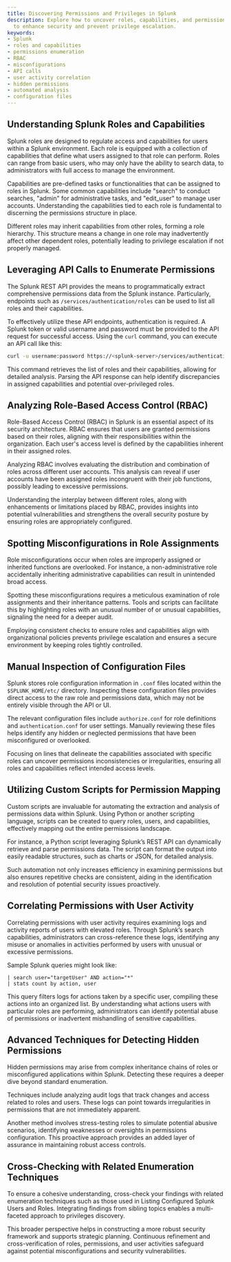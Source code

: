 ```yaml
---
title: Discovering Permissions and Privileges in Splunk
description: Explore how to uncover roles, capabilities, and permissions in Splunk
  to enhance security and prevent privilege escalation.
keywords:
- Splunk
- roles and capabilities
- permissions enumeration
- RBAC
- misconfigurations
- API calls
- user activity correlation
- hidden permissions
- automated analysis
- configuration files
---
```


## Understanding Splunk Roles and Capabilities

Splunk roles are designed to regulate access and capabilities for users within a Splunk environment. Each role is equipped with a collection of capabilities that define what users assigned to that role can perform. Roles can range from basic users, who may only have the ability to search data, to administrators with full access to manage the environment.

Capabilities are pre-defined tasks or functionalities that can be assigned to roles in Splunk. Some common capabilities include "search" to conduct searches, "admin" for administrative tasks, and "edit_user" to manage user accounts. Understanding the capabilities tied to each role is fundamental to discerning the permissions structure in place.

Different roles may inherit capabilities from other roles, forming a role hierarchy. This structure means a change in one role may inadvertently affect other dependent roles, potentially leading to privilege escalation if not properly managed.

## Leveraging API Calls to Enumerate Permissions

The Splunk REST API provides the means to programmatically extract comprehensive permissions data from the Splunk instance. Particularly, endpoints such as `/services/authentication/roles` can be used to list all roles and their capabilities.

To effectively utilize these API endpoints, authentication is required. A Splunk token or valid username and password must be provided to the API request for successful access. Using the `curl` command, you can execute an API call like this:

```bash
curl -u username:password https://<splunk-server>/services/authentication/roles -k
```

This command retrieves the list of roles and their capabilities, allowing for detailed analysis. Parsing the API response can help identify discrepancies in assigned capabilities and potential over-privileged roles.

## Analyzing Role-Based Access Control (RBAC)

Role-Based Access Control (RBAC) in Splunk is an essential aspect of its security architecture. RBAC ensures that users are granted permissions based on their roles, aligning with their responsibilities within the organization. Each user's access level is defined by the capabilities inherent in their assigned roles.

Analyzing RBAC involves evaluating the distribution and combination of roles across different user accounts. This analysis can reveal if user accounts have been assigned roles incongruent with their job functions, possibly leading to excessive permissions.

Understanding the interplay between different roles, along with enhancements or limitations placed by RBAC, provides insights into potential vulnerabilities and strengthens the overall security posture by ensuring roles are appropriately configured.

## Spotting Misconfigurations in Role Assignments

Role misconfigurations occur when roles are improperly assigned or inherited functions are overlooked. For instance, a non-administrative role accidentally inheriting administrative capabilities can result in unintended broad access.

Spotting these misconfigurations requires a meticulous examination of role assignments and their inheritance patterns. Tools and scripts can facilitate this by highlighting roles with an unusual number of or unusual capabilities, signaling the need for a deeper audit.

Employing consistent checks to ensure roles and capabilities align with organizational policies prevents privilege escalation and ensures a secure environment by keeping roles tightly controlled.

## Manual Inspection of Configuration Files

Splunk stores role configuration information in `.conf` files located within the `$SPLUNK_HOME/etc/` directory. Inspecting these configuration files provides direct access to the raw role and permissions data, which may not be entirely visible through the API or UI.

The relevant configuration files include `authorize.conf` for role definitions and `authentication.conf` for user settings. Manually reviewing these files helps identify any hidden or neglected permissions that have been misconfigured or overlooked.

Focusing on lines that delineate the capabilities associated with specific roles can uncover permissions inconsistencies or irregularities, ensuring all roles and capabilities reflect intended access levels.

## Utilizing Custom Scripts for Permission Mapping

Custom scripts are invaluable for automating the extraction and analysis of permissions data within Splunk. Using Python or another scripting language, scripts can be created to query roles, users, and capabilities, effectively mapping out the entire permissions landscape.

For instance, a Python script leveraging Splunk’s REST API can dynamically retrieve and parse permissions data. The script can format the output into easily readable structures, such as charts or JSON, for detailed analysis.

Such automation not only increases efficiency in examining permissions but also ensures repetitive checks are consistent, aiding in the identification and resolution of potential security issues proactively.

## Correlating Permissions with User Activity

Correlating permissions with user activity requires examining logs and activity reports of users with elevated roles. Through Splunk’s search capabilities, administrators can cross-reference these logs, identifying any misuse or anomalies in activities performed by users with unusual or excessive permissions.

Sample Splunk queries might look like:

```splunk
| search user="targetUser" AND action="*"
| stats count by action, user
```

This query filters logs for actions taken by a specific user, compiling these actions into an organized list. By understanding what actions users with particular roles are performing, administrators can identify potential abuse of permissions or inadvertent mishandling of sensitive capabilities.

## Advanced Techniques for Detecting Hidden Permissions

Hidden permissions may arise from complex inheritance chains of roles or misconfigured applications within Splunk. Detecting these requires a deeper dive beyond standard enumeration.

Techniques include analyzing audit logs that track changes and access related to roles and users. These logs can point towards irregularities in permissions that are not immediately apparent.

Another method involves stress-testing roles to simulate potential abusive scenarios, identifying weaknesses or oversights in permissions configuration. This proactive approach provides an added layer of assurance in maintaining robust access controls.

## Cross-Checking with Related Enumeration Techniques

To ensure a cohesive understanding, cross-check your findings with related enumeration techniques such as those used in Listing Configured Splunk Users and Roles. Integrating findings from sibling topics enables a multi-faceted approach to privileges discovery.

This broader perspective helps in constructing a more robust security framework and supports strategic planning. Continuous refinement and cross-verification of roles, permissions, and user activities safeguard against potential misconfigurations and security vulnerabilities.